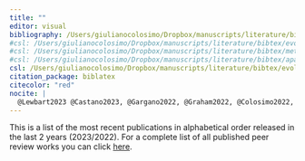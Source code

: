```yaml
---
title: ""
editor: visual
bibliography: /Users/giulianocolosimo/Dropbox/manuscripts/literature/bibtex/comprehensive_database.bib
#csl: /Users/giulianocolosimo/Dropbox/manuscripts/literature/bibtex/evolution.csl
#csl: /Users/giulianocolosimo/Dropbox/manuscripts/literature/bibtex/methods-in-ecology-and-evolution.csl
#csl: /Users/giulianocolosimo/Dropbox/manuscripts/literature/bibtex/apa_5th_edition.csl
csl: /Users/giulianocolosimo/Dropbox/manuscripts/literature/bibtex/evolutionary-ecology-research.csl
citation_package: biblatex
citecolor: "red"
nocite: |
  @Lewbart2023 @Castano2023, @Gargano2022, @Graham2022, @Colosimo2022, @Colosimo2022b 
---
```


This is a list of the most recent publications in alphabetical order released in the last 2 years (2023/2022). For a complete list of all published peer review works you can click [here](./completepeerreviewed.qmd).
